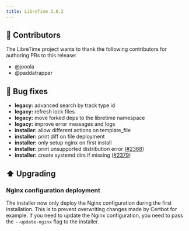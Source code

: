 ```yaml
---
title: LibreTime 3.0.2
---
```



<ReleaseHead date="2023-02-21" version="3.0.2" />

## :sparkling_heart: Contributors

The LibreTime project wants to thank the following contributors for authoring PRs to this release:

- @jooola
- @paddatrapper

## :bug: Bug fixes

- **legacy:** advanced search by track type id
- **legacy:** refresh lock files
- **legacy:** move forked deps to the libretime namespace
- **legacy:** improve error messages and logs
- **installer:** allow different actions on template_file
- **installer:** print diff on file deployment
- **installer:** only setup nginx on first install
- **installer:** print unsupported distribution error ([#2368](https://github.com/libretime/libretime/issues/2368))
- **installer:** create systemd dirs if missing ([#2379](https://github.com/libretime/libretime/issues/2379))

## :arrow_up: Upgrading

### Nginx configuration deployment

The installer now only deploy the Nginx configuration during the first installation. This is to prevent overwriting changes made by Certbot for example. If you need to update the Nginx configuration, you need to pass the `--update-nginx` flag to the installer.
